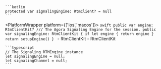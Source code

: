 <PlatformWrapper platform='android'>

    ```kotlin
    protected var signalingEngine: RtmClient? = null 
    ```
</PlatformWrapper>

<PlatformWrapper platform={['ios','macos']}>
    ```swift
    public var engine: RtmClientKit?
    /// The Agora Signaling Engine for the session.
    public var signalingEngine: RtmClientKit {
        if let engine { return engine }
        return setupEngine()
    }
    ```
    <PlatformWrapper platform="ios">
    - <Link to="{{Global.SIG2_SDK_API_IOS}}/rtmclientkit">RtmClientKit</Link>
    </PlatformWrapper>
    <PlatformWrapper platform="macos">
    - <Link to="{{Global.SIG2_SDK_API_MACOS}}/rtmclientkit">RtmClientKit</Link>
    </PlatformWrapper>
</PlatformWrapper>

<PlatformWrapper platform = 'web'>

    ```typescript
    // The Signaling RTMEngine instance
    let signalingEngine = null;
    let signalingChannel = null;
    ```
</PlatformWrapper>
